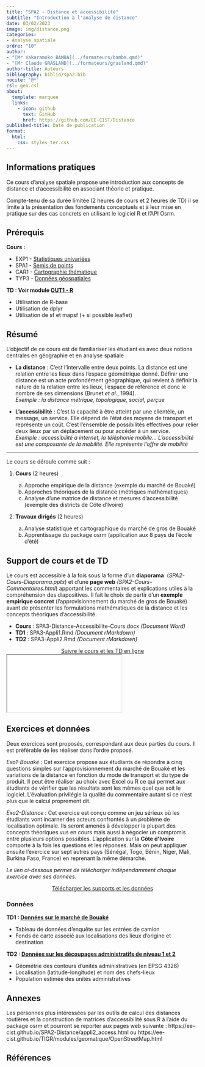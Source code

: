 ```yaml
---
title: "SPA2 - Distance et accessibilité"
subtitle: "Introduction à l'analyse de distance"
date: 03/02/2023
image: img/distance.png
categories: 
- Analyse spatiale
ordre: "10" 
author: 
- "[Mr Vakaramoko BAMBA](../formateurs/bamba.qmd)"
- "[Mr Claude GRASLAND](../formateurs/grasland.qmd)"
author-title: Auteurs
bibliography: biblio/spa2.bib
nocite: '@*'
csl: geo.csl
about:
  template: marquee
  links:
    - icon: github
      text: GitHub
      href: https://github.com/EE-CIST/Distance
published-title: Date de publication 
format:
  html: 
    css: styles_ter.css
---
```


## <i class="bi bi-info-circle"></i> Informations pratiques

Ce cours d'analyse spatiale propose une introduction aux concepts de distance et d'accessibilité en associant théorie et pratique.

Compte-tenu de sa durée limitée (2 heures de cours et 2 heures de TD) il se limite à la présentation des fondements conceptuels et à leur mise en pratique sur des cas concrets en utilisant le logiciel R et l'API Osrm.

## <i class="bi bi-ui-checks-grid"></i> Prérequis

**Cours :**

-   EXP1 - [Statistiques univariées](exp1_uni.qmd)
-   SPA1 - [Semis de points](spa1_sem.qmd)
-   CAR1 - [Cartographie thématique](cart1-2_the.qmd)
-   TYP3 - [Données géospatiales](typ3_ig.qmd)

**TD : Voir module [OUT1 - R](out1_r.qmd)**

-   Utilisation de R-base
-   Utilisation de dplyr
-   Utilisation de sf et mapsf (+ si possible leaflet)

## <i class="bi bi-bookmark"></i> Résumé

L'objectif de ce cours est de familiariser les étudiant·es avec deux notions centrales en géographie et en analyse spatiale :

-   **La distance** : C'est l'intervalle entre deux points. La distance est une relation entre les lieux dans l'espace géométrique donné. Définir une distance est un acte profondément géographique, qui revient à définir la nature de la relation entre les lieux, l'espace de référence et donc le nombre de ses dimensions (Brunet *et al.*, 1994).\
    *Exemple : la distance métrique, topologique, social, perçue*

-   **L'accessibilité** : C'est la capacité à être atteint par une clientèle, un message, un service. Elle dépend de l'état des moyens de transport et représente un coût. C'est l'ensemble de possibilités effectives pour relier deux lieux par un déplacement ou pour accéder à un service.\
    *Exemple : accessibilité à internet, la téléphonie mobile... L'accessibilité est une composante de la mobilité. Elle représente l'offre de mobilité*

------------------------------------------------------------------------

Le cours se déroule comme suit :

1.  **Cours** (2 heures)

    a.  Approche empirique de la distance (exemple du marché de Bouaké)
    b.  Approches théoriques de la distance (métriques mathématiques)
    c.  Analyse d'une matrice de distance et mesures d'accessibilité (exemple des districts de Côte d'Ivoire)

2.  **Travaux dirigés** (2 heures)

    a.  Analyse statistique et cartographique du marché de gros de Bouaké
    b.  Apprentissage du package osrm (application aux 8 pays de l'école d'été)

## <i class="bi bi-person-video3"></i> Support de cours et de TD

Le cours est accessible à la fois sous la forme d'un **diaporama**  (*SPA2-Cours-Diaporama.pptx*) et d'une **page web** *(SPA2-Cours-Commentaires.html*) apportant les commentaires et explications utiles à la compréhension des diapositives. Il fait le choix de partir d'un **exemple empirique concret** (l'approvisionnement du marché de gros de Bouaké) avant de présenter les formulations mathématiques de la distance et les concepts théoriques d'accessibilité.

-   **Cours** : SPA3-Distance-Accessibilite-Cours.docx *(Document Word)*
-   **TD1** : SPA3-Appli1.Rmd *(Document rMarkdown)*
-   **TD2** : SPA3-Appli2.Rmd *(Document rMarkdown)*

<!-- Ces supportys sont disponibles ici https://ee-cist.github.io/Distance/ -->


<center><a href="https://ee-cist.github.io/SPA2-Distance/" class="btn btn-info" role="button" aria-disabled="true" target="_blank" rel="noopener noreferrer"><i class="bi bi-eye"></i> Suivre le cours et les TD en ligne </a></center>



<object class="slide" data="../modules/support/spa2_dist.pdf" type="application/pdf">

<iframe class="slide" src="../modules/support/spa2_dist.pdf">

</iframe>

<!-- ::: {#url} -->

<!-- <i class="bi bi-cloud-arrow-down-fill"></i> [Télécharger</i>]() -->

<!-- ::: -->

</object>


## <i class="bi bi-person-video3"></i> Exercices et données

Deux exercices sont proposés, correspondant aux deux parties du cours. Il est préférable de les réaliser dans l'ordre proposé.

*Exo1-Bouaké* : Cet exercice propose aux étudiants de répondre à cinq questions simples sur l'approvisionnement du marché de Bouaké et les variations de la distance en fonction du mode de transport et du type de produit. Il peut être réaliser au choix avec Excel ou R ce qui permet aux étudiants de vérifier que les résultats sont les mêmes quel que soit le logiciel. L'évaluation privilégie la qualité du commentaire autant si ce n'est plus que le calcul proprement dit.

*Exo2-Distance* : Cet exercice est conçu comme un jeu sérieux où les étudiants vont incarner des acteurs confrontés à un problème de localisation optimale. Ils seront amenés à développer la plupart des concepts théoriques vus en cours mais aussi à négocier un compromis entre plusieurs options possibles. L'application sur la **Côte d'Ivoire** comporte à la fois les questions et les réponses. Mais on peut appliquer ensuite l'exercice sur sept autres pays (Sénégal, Togo, Bénin, Niger, Mali, Burkina Faso, France) en reprenant la même démarche.

<!-- <center><a href="https://ee-cist.github.io/Distance/" class="btn btn-warning" role="button" aria-disabled="true" target="_blank" rel="noopener noreferrer"><i class="bi bi-eye"></i> Consulter </a></center> -->


*Le lien ci-dessous permet de télécharger indépendamment chaque exercice avec ses données.*

<center><a href="https://bit.ly/482f6we" class="btn btn-warning" role="button" aria-disabled="true" target="_blank" rel="noopener noreferrer"><i class="bi bi-cloud-arrow-down"></i> Télécharger les supports et les données </a></center>



### <i class="bi bi-clipboard-data"></i> Données

**TD1 : [Données sur le marché de Bouaké](../donnees/mar_bouake_2013.qmd)**

-   Tableau de données d'enquête sur les entrées de camion
-   Fonds de carte associé aux localisations des lieux d'origine et destination

**TD2 : [Données sur les découpages administratifs de niveau 1 et 2](../donnees/geo_admin_2023)**

-   Géométrie des contours d'unités administratives (en EPSG 4326)
-   Localisation (latitude-longitude) et nom des chefs-lieux
-   Population estimée des unités administratives


## Annexes 

Les personnes plus intéressées par les outils de calcul des distances routières et la construction de matrices d'accessibilité sous R à l'aide du package osrm et pourront se reporter aux pages web suivante :
https://ee-cist.github.io/SPA2-Distance/appli2_access.html
ou
https://ee-cist.github.io/TIGR/modules/geomatique/OpenStreetMap.html


## <i class="bi bi-file-earmark-text"></i> Références

::: {#refs}
:::
